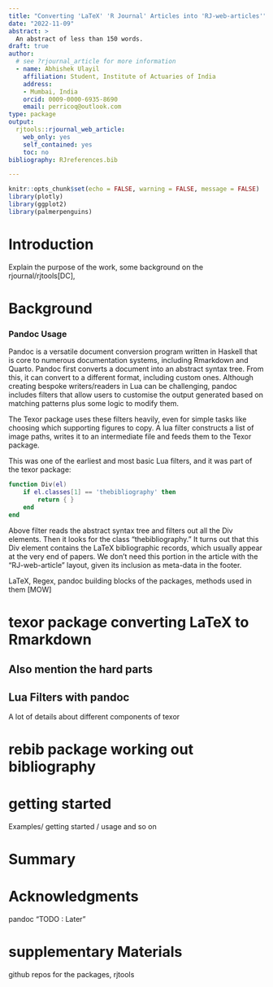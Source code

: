 ```yaml
---
title: "Converting 'LaTeX' 'R Journal' Articles into 'RJ-web-articles'"
date: "2022-11-09"
abstract: >
  An abstract of less than 150 words.
draft: true
author:  
  # see ?rjournal_article for more information
  - name: Abhishek Ulayil
    affiliation: Student, Institute of Actuaries of India
    address:
    - Mumbai, India
    orcid: 0009-0000-6935-8690
    email: perricoq@outlook.com
type: package
output: 
  rjtools::rjournal_web_article:
    web_only: yes
    self_contained: yes
    toc: no
bibliography: RJreferences.bib

---
```


```r
knitr::opts_chunk$set(echo = FALSE, warning = FALSE, message = FALSE)
library(plotly)
library(ggplot2)
library(palmerpenguins)
```

# Introduction

Explain the purpose of the work, some background on the rjournal/rjtools[DC],

# Background


### Pandoc Usage

Pandoc is a versatile document conversion program written in Haskell that is core
to numerous documentation systems, including Rmarkdown and Quarto. Pandoc first 
converts a document into an abstract syntax tree. From this, it can convert to a
different format, including custom ones. Although creating bespoke writers/readers
in Lua can be challenging, pandoc includes filters that allow users to customise 
the output generated based on matching patterns plus some logic to modify them. 

The Texor package uses these filters heavily, even for simple tasks like choosing
which supporting figures to copy. A lua filter constructs a list of image paths, 
writes it to an intermediate file and feeds them to the Texor package.


This was one of the earliest and most basic Lua filters, and it was part of the 
texor package:

```Lua
function Div(el)
    if el.classes[1] == 'thebibliography' then
        return { }
    end
end
```

Above filter reads the abstract syntax tree and filters out all the Div elements.
Then it looks for the class "thebibliography." It turns out that this Div element 
contains the LaTeX bibliographic records, which usually appear at the very end 
of papers. We don't need this portion in the article with the "RJ-web-article" 
layout,  given its inclusion as meta-data in the footer.



LaTeX, Regex, pandoc
building blocks of the packages, methods used in them [MOW]

# texor package converting LaTeX to Rmarkdown

## Also mention the hard parts
## Lua Filters with pandoc
A lot of details about different components of texor

# rebib package working out bibliography



# getting started 
 
 Examples/ getting started / usage and so on
 
# Summary


# Acknowledgments
pandoc
 "TODO : Later"
 
# supplementary Materials
 github repos for the packages, rjtools



